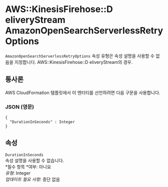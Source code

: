 # AWS::KinesisFirehose::D eliveryStream AmazonOpenSearchServerlessRetryOptions

`AmazonOpenSearchServerlessRetryOptions` 속성 유형은 속성 설명을 사용할 수 없음을 지정합니다. AWS::KinesisFirehose::D eliveryStream의 경우.

## 통사론

AWS CloudFormation 템플릿에서 이 엔터티를 선언하려면 다음 구문을 사용합니다.

### JSON (영문)

```
{
  "DurationInSeconds" : Integer
}
```

## 속성

`DurationInSeconds`  
속성 설명을 사용할 수 없습니다.  
*필수 항목 *여부: 아니요  
_유형_: Integer  
_업데이트 필요 사항_: 중단 없음
